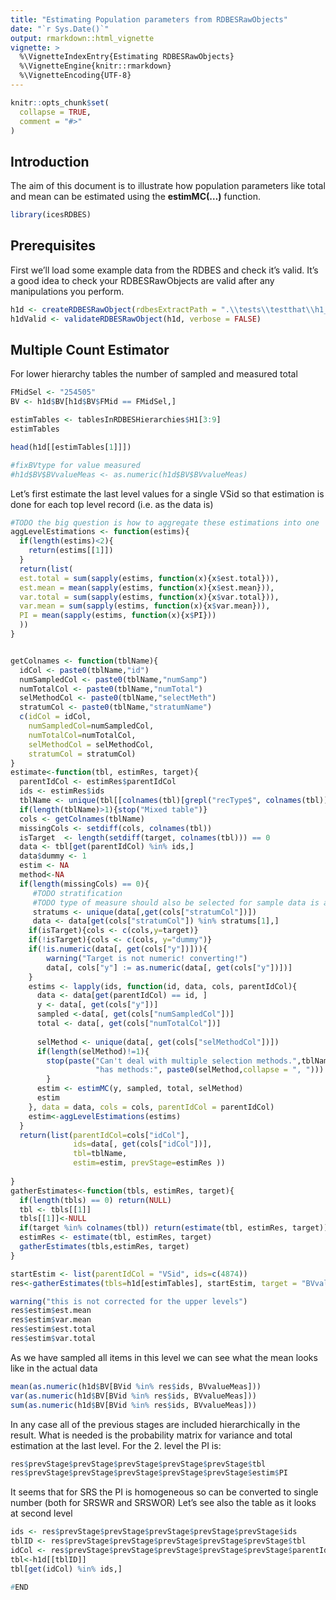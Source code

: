 ```yaml
---
title: "Estimating Population parameters from RDBESRawObjects"
date: "`r Sys.Date()`"
output: rmarkdown::html_vignette
vignette: >
  %\VignetteIndexEntry{Estimating RDBESRawObjects}
  %\VignetteEngine{knitr::rmarkdown}
  %\VignetteEncoding{UTF-8}
---
```


```r
knitr::opts_chunk$set(
  collapse = TRUE,
  comment = "#>"
)
```

## Introduction 

The aim of this document is to illustrate how population parameters like total and mean can be estimated using the **estimMC(...)** function.

```r
library(icesRDBES)
```

## Prerequisites

First we'll load some example data from the RDBES and check it's valid.  It's a good idea to check your RDBESRawObjects are valid after any manipulations you perform.

```r
h1d <- createRDBESRawObject(rdbesExtractPath = ".\\tests\\testthat\\h1_v_1_19")
h1dValid <- validateRDBESRawObject(h1d, verbose = FALSE)

```



## Multiple Count Estimator

For lower hierarchy tables the number of sampled and measured total 
```r
FMidSel <- "254505"
BV <- h1d$BV[h1d$BV$FMid == FMidSel,]
```


```r
estimTables <- tablesInRDBESHierarchies$H1[3:9]
estimTables
```

```r
head(h1d[[estimTables[1]]])
```

```r
#fixBVtype for value measured
#h1d$BV$BVvalueMeas <- as.numeric(h1d$BV$BVvalueMeas)
```

Let's first estimate the last level values for a single VSid so that estimation is done for each top level record (i.e. as the data is)

```r
#TODO the big question is how to aggregate these estimations into one  especcialy PI
aggLevelEstimations <- function(estims){
  if(length(estims)<2){
    return(estims[[1]])
  }
  return(list(
  est.total = sum(sapply(estims, function(x){x$est.total})),
  est.mean = mean(sapply(estims, function(x){x$est.mean})),
  var.total = sum(sapply(estims, function(x){x$var.total})),
  var.mean = sum(sapply(estims, function(x){x$var.mean})),
  PI = mean(sapply(estims, function(x){x$PI}))
  ))
}


getColnames <- function(tblName){
  idCol <- paste0(tblName,"id")
  numSampledCol <- paste0(tblName,"numSamp")
  numTotalCol <- paste0(tblName,"numTotal")
  selMethodCol <- paste0(tblName,"selectMeth")
  stratumCol <- paste0(tblName,"stratumName")
  c(idCol = idCol,
    numSampledCol=numSampledCol,
    numTotalCol=numTotalCol,
    selMethodCol = selMethodCol,
    stratumCol = stratumCol)
}
estimate<-function(tbl, estimRes, target){
  parentIdCol <- estimRes$parentIdCol
  ids <- estimRes$ids
  tblName <- unique(tbl[[colnames(tbl)[grepl("recType$", colnames(tbl))]]])
  if(length(tblName)>1){stop("Mixed table")}
  cols <- getColnames(tblName)
  missingCols <- setdiff(cols, colnames(tbl))
  isTarget  <- length(setdiff(target, colnames(tbl))) == 0
  data <- tbl[get(parentIdCol) %in% ids,]
  data$dummy <- 1
  estim <- NA
  method<-NA
  if(length(missingCols) == 0){
     #TODO stratification
     #TODO type of measure should also be selected for sample data is all "Age"
     stratums <- unique(data[,get(cols["stratumCol"])])
     data <- data[get(cols["stratumCol"]) %in% stratums[1],]
    if(isTarget){cols <- c(cols,y=target)}
    if(!isTarget){cols <- c(cols, y="dummy")}
    if(!is.numeric(data[, get(cols["y"])])){
        warning("Target is not numeric! converting!")
        data[, cols["y"] := as.numeric(data[, get(cols["y"])])]
    }
    estims <- lapply(ids, function(id, data, cols, parentIdCol){
      data <- data[get(parentIdCol) == id, ]
      y <- data[, get(cols["y"])]
      sampled <-data[, get(cols["numSampledCol"])]
      total <- data[, get(cols["numTotalCol"])]
      
      selMethod <- unique(data[, get(cols["selMethodCol"])])
      if(length(selMethod)!=1){
        stop(paste("Can't deal with multiple selection methods.",tblName, 
                   "has methods:", paste0(selMethod,collapse = ", ")))
        }
      estim <- estimMC(y, sampled, total, selMethod)
      estim
    }, data = data, cols = cols, parentIdCol = parentIdCol)
    estim<-aggLevelEstimations(estims)
  }
  return(list(parentIdCol=cols["idCol"],
              ids=data[, get(cols["idCol"])],
              tbl=tblName,
              estim=estim, prevStage=estimRes ))
  
}
gatherEstimates<-function(tbls, estimRes, target){
  if(length(tbls) == 0) return(NULL)
  tbl <- tbls[[1]]
  tbls[[1]]<-NULL
  if(target %in% colnames(tbl)) return(estimate(tbl, estimRes, target))
  estimRes <- estimate(tbl, estimRes, target)
  gatherEstimates(tbls,estimRes, target)
}
```


```r
startEstim <- list(parentIdCol = "VSid", ids=c(4874))
res<-gatherEstimates(tbls=h1d[estimTables], startEstim, target = "BVvalueMeas")

warning("this is not corrected for the upper levels")
res$estim$est.mean
res$estim$var.mean
res$estim$est.total
res$estim$var.total
```

As we have sampled all items in this level we can see what the mean looks like in the actual data
```r
mean(as.numeric(h1d$BV[BVid %in% res$ids, BVvalueMeas]))
var(as.numeric(h1d$BV[BVid %in% res$ids, BVvalueMeas]))
sum(as.numeric(h1d$BV[BVid %in% res$ids, BVvalueMeas]))
```

In any case all of the previous stages are included hierarchically in the result. What is needed is the probability matrix for variance and total estimation at the last level. For the 2. level the PI is:
```r
res$prevStage$prevStage$prevStage$prevStage$prevStage$tbl
res$prevStage$prevStage$prevStage$prevStage$prevStage$estim$PI

```
It seems that for SRS the PI is homogeneous so can be converted to single number (both for SRSWR and SRSWOR) Let's see also the table as it looks at second level

```r
ids <- res$prevStage$prevStage$prevStage$prevStage$prevStage$ids
tblID <- res$prevStage$prevStage$prevStage$prevStage$prevStage$tbl
idCol <- res$prevStage$prevStage$prevStage$prevStage$prevStage$parentIdCol
tbl<-h1d[[tblID]]
tbl[get(idCol) %in% ids,]
```


```r
#END
```

